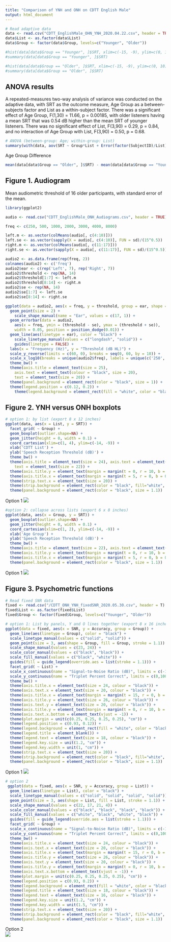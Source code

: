 ```yaml
---
title: "Comparison of YNH and ONH on CDTT English Male"
output: html_document
---
```


```r
# Read adaptive data
data <- read.csv("CDTT_EnglishMale_OHN_YNH_2020.04.22.csv", header = TRUE)
data$List <- as.factor(data$List)
data$Group <- factor(data$Group, levels=c("Younger", "Older")) 

#hist(data[data$Group == "Younger", ]$SRT, xlim=c(-15, -9), ylim=c(0, 10), main = "Younger", xlab = "SRT", breaks=15, col="grey")
#summary(data[data$Group == "Younger", ]$SRT)

#hist(data[data$Group == "Older", ]$SRT, xlim=c(-15, -9), ylim=c(0, 10), main = "Older", xlab = "SRT", breaks=15, col="grey")
#summary(data[data$Group == "Older", ]$SRT)
```

## ANOVA results
A repeated-measures two-way analysis of variance was conducted on the adaptive data, with SRT as the outcome measure, Age Group as a between-subjects factor and List as a within-subject factor. There was a significant effect of Age Group, F(1,30) = 11.66, p = 0.00185, with older listeners having a mean SRT that was 0.54 dB higher than the mean SRT of younger listeners. There was no significant effect of List, F(3,90) = 0.29, p = 0.84, and no interaction of Age Group with List, F(3,90) = 0.50, p = 0.68.

```r
# ANOVA (between-group: Age; within-group: List)
summary(with(data, aov(SRT ~ Group*List + Error(factor(SubjectID)/List))))

```

Age Group Difference
``` r
mean(data[data$Group == "Older", ]$SRT) - mean(data[data$Group == "Younger", ]$SRT)
```
  
## Figure 1. Audiogram
Mean audiometric threshold of 16 older participants, with standard error of the mean.
```r

library(ggplot2)

audio <- read.csv("CDTT_EnglishMale_ONH_Audiograms.csv", header = TRUE)

freq <- c(250, 500, 1000, 2000, 3000, 4000, 8000)

left.m <- as.vector(colMeans(audio[, c(4:10)]))
left.se <- as.vector(sapply(X = audio[, c(4:10)], FUN = sd)/(15^0.5))
right.m <- as.vector(colMeans(audio[, c(11:17)]))
right.se <- as.vector(sapply(X = audio[, c(11:17)], FUN = sd)/(15^0.5))

audio2 <- as.data.frame(rep(freq, 2))
colnames(audio2) <- c('freq')
audio2$ear <- c(rep('Left', 7), rep('Right', 7))
audio2$threshold <- rep(NA, 14)
audio2$threshold[1:7] <- left.m
audio2$threshold[8:14] <- right.m
audio2$se <- rep(NA, 14)
audio2$se[1:7] <- left.se
audio2$se[8:14] <- right.se

ggplot(data = audio2, aes(x = freq, y = threshold, group = ear, shape = ear)) + 
  geom_point(size = 2) +
    scale_shape_manual(name = "Ear", values = c(17, 1)) +
  geom_errorbar(data = audio2, 
    aes(x = freq, ymin = (threshold - se), ymax = (threshold + se)), 
    width = 0.05, position = position_dodge(0.01)) +
  geom_line(aes(linetype = ear), color = "black") + 
    scale_linetype_manual(values = c("longdash", "solid")) + 
    guides(linetype = FALSE) + 
  labs(x = "Frequency (Hz)", y = "Threshold (dB HL)") +
  scale_y_reverse(limits = c(60, 0), breaks = seq(0, 60, by = 10)) + 
  scale_x_log10(breaks = unique(audio2$freq), labels = unique(c('250', '500', '1000', '2000', '', '4000', '8000'))) +
  theme_bw() + 
  theme(axis.title = element_text(size = 25), 
    axis.text = element_text(colour = "black", size = 20), 
    text = element_text(size = 20)) + 
  theme(panel.background = element_rect(color = "black", size = 1)) + 
  theme(legend.position = c(0.12, 0.2)) + 
    theme(legend.background = element_rect(fill = "white", color = "black"))

```
   
## Figure 2. YNH versus ONH boxplots
```r

# option 1: by list (export 8 x 12 inches)
ggplot(data, aes(x = List, y = SRT)) + 
  facet_grid( ~ Group) + 
  geom_boxplot(outlier.shape=NA) + 
  geom_jitter(height = 0, width = 0.1) + 
  coord_cartesian(xlim=c(1, 4), ylim=c(-14, -9)) + 
  xlab('CDTT List') + 
  ylab('Speech Reception Threshold (dB)') + 
  theme_bw() + 
  theme(axis.title = element_text(size = 24), axis.text = element_text(size = 20, colour = "black"), 
    text = element_text(size = 22)) + 
  theme(axis.title.y = element_text(margin = margin(t = 0, r = 10, b = 0, l = 0))) + 
  theme(axis.title.x = element_text(margin = margin(t = 5, r = 0, b = 0, l = 0))) + 
  theme(strip.text.x = element_text(size = 20)) + 
  theme(strip.background = element_rect(color = "black", fill="white", size=1.1, linetype="solid")) + 
  theme(panel.background = element_rect(color = "black", size = 1.1))
```
Option 1
![](Fig2_boxplot_by_list.jpg)
   
```r
#option 2: collapse across lists (export 6 x 8 inches)
ggplot(data, aes(x = Group, y = SRT)) + 
  geom_boxplot(outlier.shape=NA) + 
  geom_jitter(height = 0, width = 0.1) + 
  coord_cartesian(xlim=c(1, 2), ylim=c(-14, -9)) + 
  xlab('Age Group') + 
  ylab('Speech Reception Threshold (dB)') + 
  theme_bw() + 
  theme(axis.title = element_text(size = 22), axis.text = element_text(size = 20, colour = "black")) + 
  theme(axis.title.y = element_text(margin = margin(t = 0, r = 10, b = 0, l = 0))) + 
  theme(axis.title.x = element_text(margin = margin(t = 5, r = 0, b = 0, l = 0))) + 
  theme(panel.background = element_rect(color = "black", size = 1.1))
```
Option 1
![](Fig2_boxplot_collapse_list.jpg)
   
   
## Figure 3. Psychometric functions
```r

# Read fixed SNR data
fixed <- read.csv("/CDTT_ONH_YNH_fixedSNR_2020.05.30.csv", header = T)
fixed$List <- as.factor(fixed$List)
fixed$Group <- factor(fixed$Group, levels=c("Younger", "Older")) 

# option 1: List by panels, Y and O lines together (export 8 x 16 inches)
ggplot(data = fixed, aes(x = SNR, y = Accuracy, group = Group)) + 
  geom_line(aes(linetype = Group), color = "black") +
  scale_linetype_manual(values = c("solid", "solid")) + 
  geom_point(size = 3, aes(shape = Group, fill = Group, stroke = 1.1)) + 
  scale_shape_manual(values = c(23, 24)) + 
  scale_color_manual(values = c("black", "black")) +
  scale_fill_manual(values = c("black", "white")) + 
  guides(fill = guide_legend(override.aes = list(stroke = 1.1))) + 
  facet_grid( ~ List) + 
  scale_x_continuous(name = "Signal-to-Noise Ratio (dB)", limits = c(-16, -8), breaks = seq(-15,-9, 2)) + 
  scale_y_continuous(name = "Triplet Percent Correct", limits = c(0,100), expand = c(0,0), breaks = seq(0,100,10)) + 
  theme_bw() + 
  theme(axis.title.x = element_text(size = 24, colour = "black")) + 
  theme(axis.text.x = element_text(size = 20, colour = "black")) + 
  theme(axis.title.x = element_text(margin = margin(t = 15, r = 0, b = 0, l = 0))) + 
  theme(axis.title.y = element_text(size = 26, colour = "black")) +
  theme(axis.text.y = element_text(size = 20, colour = "black")) + 
  theme(axis.title.y = element_text(margin = margin(t = 0, r = 10, b = 0, l = 0))) +
  theme(axis.text.x.bottom = element_text(vjust = -1)) + 
  theme(plot.margin = unit(c(0.25, 0.25, 0.25, 0.25), "cm")) + 
  theme(legend.position = c(0.93, 0.12)) + 
  theme(legend.background = element_rect(fill = "white", color = "black")) + 
  theme(legend.title = element_blank()) +
  theme(legend.text = element_text(size = 18, colour = "black")) +
  theme(legend.key.size = unit(1.2, "cm")) + 
  theme(legend.key.width = unit(1, "cm")) + 
  theme(strip.text.x = element_text(size = 20)) + 
  theme(strip.background = element_rect(color = "black", fill="white", size=1.1, linetype="solid")) + 
  theme(panel.background = element_rect(color = "black", size = 1.1))
```
Option 1
![](Fig3_psychometric_by_list.jpg)
     

```r
# option 2
 ggplot(data = fixed, aes(x = SNR, y = Accuracy, group = List)) + 
  geom_line(aes(linetype = List), color = "black") +
  scale_linetype_manual(values = c("solid", "solid", "solid", "solid")) + 
  geom_point(size = 3, aes(shape = List, fill = List, stroke = 1.1)) + 
  scale_shape_manual(values = c(22, 17, 21, 4)) + 
  scale_color_manual(values = c("black", "black", "black", "black")) +
  scale_fill_manual(values = c("white", "black", "white", "black")) + 
  guides(fill = guide_legend(override.aes = list(stroke = 1.1))) + 
  facet_grid( ~ Group) + 
  scale_x_continuous(name = "Signal-to-Noise Ratio (dB)", limits = c(-16, -8), breaks = seq(-15,-9, 2)) + 
  scale_y_continuous(name = "Triplet Percent Correct", limits = c(0,100), expand = c(0,0), breaks = seq(0,100,10)) + 
  theme_bw() + 
  theme(axis.title.x = element_text(size = 24, colour = "black")) + 
  theme(axis.text.x = element_text(size = 20, colour = "black")) + 
  theme(axis.title.x = element_text(margin = margin(t = 15, r = 0, b = 0, l = 0))) + 
  theme(axis.title.y = element_text(size = 26, colour = "black")) +
  theme(axis.text.y = element_text(size = 20, colour = "black")) + 
  theme(axis.title.y = element_text(margin = margin(t = 0, r = 10, b = 0, l = 0))) +
  theme(axis.text.x.bottom = element_text(vjust = -1)) + 
  theme(plot.margin = unit(c(0.25, 0.25, 0.25, 0.25), "cm")) + 
  theme(legend.position = c(0.93, 0.2)) + 
  theme(legend.background = element_rect(fill = "white", color = "black")) + 
  theme(legend.title = element_text(size = 18, colour = "black")) +
  theme(legend.text = element_text(size = 16, colour = "black")) +
  theme(legend.key.size = unit(1.2, "cm")) + 
  theme(legend.key.width = unit(1.5, "cm")) + 
  theme(strip.text.x = element_text(size = 20)) + 
  theme(strip.background = element_rect(color = "black", fill="white", size=1.1, linetype="solid")) + 
  theme(panel.background = element_rect(color = "black", size = 1.1))
```
Option 2   
 ![](Fig3_psychometric_by_group.jpg)
  